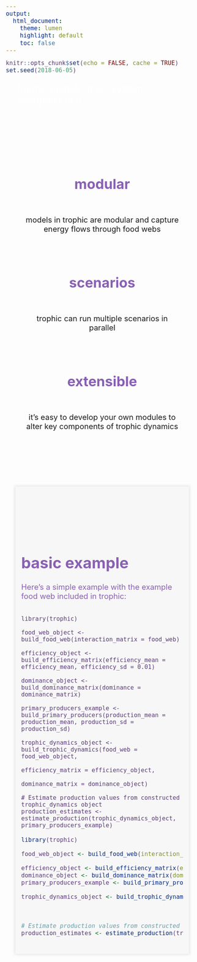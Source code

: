 ```yaml
---
output:
  html_document:
    theme: lumen
    highlight: default
    toc: false
---
```


<style type="text/css">
body{
  padding-top: 10px;
}
pre, pre:not([class]){
  font-size: 18px;
  color: #5a3a78;
  background-color: #f7f7f7;
  border: none;
}
.container-fluid {
    padding-left: 0;
    padding-right: 0;
}
.main-container {
    max-width: 2732px;
    margin-left: 0;
    margin-right: 0;
}
.bullet{
  color:#8960B3;
  font-size: 36px;
}
.resource,
.resource > p{
  color: #8960B3;
  font-size: 32px;
}
a, a:hover{
  color: #8960B3;
}
.col-md-4,
.col-md-5,
.col-md-6{
  padding-top: 25px;
  padding-bottom: 25px;
  padding-left: 25px;
  padding-right: 25px;
}
#header-content {
  max-width: 100%;
  margin: 0 auto;
}
#main-icon {
  width: 100%;
  height: auto;
  margin-right : auto;
  margin-left : auto;
  min-width : 210px;
  max-width : 585px;
  padding-left: 15px;
  padding-right: 15px;
  padding-top: 45px;
}
#main-icon-text{
  color:#ffffff;
  font-size: 24px;
  padding-left: 30px;
  padding-right: 30px;
  padding-bottom: 30px;
}
#panel1 {
  background-color: #f7f7f7;
  box-shadow: 0 0 7px 2px rgba(0,0,0,0.1);
  max-width: 90%;
  margin: 0 auto;
}
#bullets {
  padding-left: 15px;
  padding-right: 15px;
  font-size: 20px;
  text-align: center;
  max-width: 90%;
  margin-left: auto;
  margin-right: auto;
}
#example {
  padding-left: 15px;
  padding-right: 15px;
  font-size: 20px;
  max-width: 100%;
  margin-left: auto;
  margin-right: auto;
}
</style>

```r
knitr::opts_chunk$set(echo = FALSE, cache = TRUE)
set.seed(2018-06-05)
```

<div class="row">
<p id="main-icon-text">trophic models of ecosystem energetics in R</p>
</div>
    
</div>

</div>


<div id="bullets">

<br><br>

<div class="container">
<div class="row">

<div class="col-md-4">
  <p class="bullet"><b>modular</b></p>
  <br>
  models in trophic are modular and capture energy flows through food webs
</div>

<div class="col-md-4">
  <p class="bullet"><b>scenarios</b></p>
  <br>
  trophic can run multiple scenarios in parallel
</div>

<div class="col-md-4">
  <p class="bullet"><b>extensible</b></p>
  <br>
  it's easy to develop your own modules to alter key components of trophic dynamics
</div>

</div>
</div>

<br><br>

</div>

<div id="panel1" class="resource">

<div class="container">

<br>

<div class="row">

<div class="col-md-1"></div>

<div id="example">

<div class="container">

<br><br>

<h1 style="color: #8960B3;">basic example</h1>

<div class="row">

Here's a simple example with the example food web included in trophic:

```
```
```
library(trophic)

food_web_object <- build_food_web(interaction_matrix = food_web)

efficiency_object <- build_efficiency_matrix(efficiency_mean = efficiency_mean, efficiency_sd = 0.01)

dominance_object <- build_dominance_matrix(dominance = dominance_matrix)

primary_producers_example <- build_primary_producers(production_mean = production_mean, production_sd = production_sd)

trophic_dynamics_object <- build_trophic_dynamics(food_web = food_web_object,
                                                  efficiency_matrix = efficiency_object,
                                                  dominance_matrix = dominance_object)

# Estimate production values from constructed trophic_dynamics object
production_estimates <- estimate_production(trophic_dynamics_object, primary_producers_example)
```
```r

library(trophic)

food_web_object <- build_food_web(interaction_matrix = food_web)

efficiency_object <- build_efficiency_matrix(efficiency_mean = efficiency_mean, efficiency_sd = 0.01)
dominance_object <- build_dominance_matrix(dominance = dominance_matrix)
primary_producers_example <- build_primary_producers(production_mean = production_mean, production_sd = production_sd)

trophic_dynamics_object <- build_trophic_dynamics(food_web = food_web_object,
                                                  efficiency_matrix = efficiency_object,
                                                  dominance_matrix = dominance_object)

# Estimate production values from constructed trophic_dynamics object
production_estimates <- estimate_production(trophic_dynamics_object, primary_producers_example)
```

</div>
</div>

<br>

</div>
</div>
